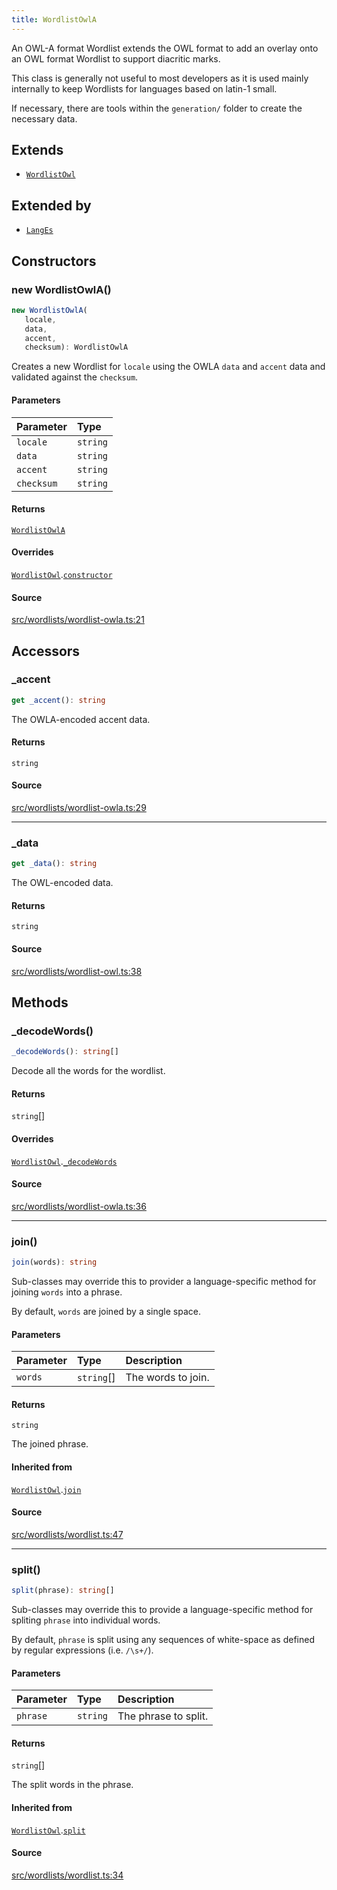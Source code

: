 ```yaml
---
title: WordlistOwlA
---
```


An OWL-A format Wordlist extends the OWL format to add an overlay onto an OWL format Wordlist to support diacritic
marks.

This class is generally not useful to most developers as it is used mainly internally to keep Wordlists for languages
based on latin-1 small.

If necessary, there are tools within the `generation/` folder to create the necessary data.

## Extends

- [`WordlistOwl`](/content/classes/WordlistOwl)

## Extended by

- [`LangEs`](/content/classes/LangEs)

## Constructors

### new WordlistOwlA()

```ts
new WordlistOwlA(
   locale, 
   data, 
   accent, 
   checksum): WordlistOwlA
```

Creates a new Wordlist for `locale` using the OWLA `data` and `accent` data and validated against the `checksum`.

#### Parameters

| Parameter | Type |
| :------ | :------ |
| `locale` | `string` |
| `data` | `string` |
| `accent` | `string` |
| `checksum` | `string` |

#### Returns

[`WordlistOwlA`](/content/classes/WordlistOwlA)

#### Overrides

[`WordlistOwl`](/content/classes/WordlistOwl).[`constructor`](/content/classes/WordlistOwl#constructors)

#### Source

[src/wordlists/wordlist-owla.ts:21](https://github.com/dominant-strategies/quais-6.js/blob/95934f9b18ff90a0666dd9772179b612f2ad5510/src/wordlists/wordlist-owla.ts#L21)

## Accessors

### \_accent

```ts
get _accent(): string
```

The OWLA-encoded accent data.

#### Returns

`string`

#### Source

[src/wordlists/wordlist-owla.ts:29](https://github.com/dominant-strategies/quais-6.js/blob/95934f9b18ff90a0666dd9772179b612f2ad5510/src/wordlists/wordlist-owla.ts#L29)

***

### \_data

```ts
get _data(): string
```

The OWL-encoded data.

#### Returns

`string`

#### Source

[src/wordlists/wordlist-owl.ts:38](https://github.com/dominant-strategies/quais-6.js/blob/95934f9b18ff90a0666dd9772179b612f2ad5510/src/wordlists/wordlist-owl.ts#L38)

## Methods

### \_decodeWords()

```ts
_decodeWords(): string[]
```

Decode all the words for the wordlist.

#### Returns

`string`[]

#### Overrides

[`WordlistOwl`](/content/classes/WordlistOwl).[`_decodeWords`](/content/classes/WordlistOwl#_decodewords)

#### Source

[src/wordlists/wordlist-owla.ts:36](https://github.com/dominant-strategies/quais-6.js/blob/95934f9b18ff90a0666dd9772179b612f2ad5510/src/wordlists/wordlist-owla.ts#L36)

***

### join()

```ts
join(words): string
```

Sub-classes may override this to provider a language-specific method for joining `words` into a phrase.

By default, `words` are joined by a single space.

#### Parameters

| Parameter | Type | Description |
| :------ | :------ | :------ |
| `words` | `string`[] | The words to join. |

#### Returns

`string`

The joined phrase.

#### Inherited from

[`WordlistOwl`](/content/classes/WordlistOwl).[`join`](/content/classes/WordlistOwl#join)

#### Source

[src/wordlists/wordlist.ts:47](https://github.com/dominant-strategies/quais-6.js/blob/95934f9b18ff90a0666dd9772179b612f2ad5510/src/wordlists/wordlist.ts#L47)

***

### split()

```ts
split(phrase): string[]
```

Sub-classes may override this to provide a language-specific method for spliting `phrase` into individual words.

By default, `phrase` is split using any sequences of white-space as defined by regular expressions (i.e.
`/\s+/`).

#### Parameters

| Parameter | Type | Description |
| :------ | :------ | :------ |
| `phrase` | `string` | The phrase to split. |

#### Returns

`string`[]

The split words in the phrase.

#### Inherited from

[`WordlistOwl`](/content/classes/WordlistOwl).[`split`](/content/classes/WordlistOwl#split)

#### Source

[src/wordlists/wordlist.ts:34](https://github.com/dominant-strategies/quais-6.js/blob/95934f9b18ff90a0666dd9772179b612f2ad5510/src/wordlists/wordlist.ts#L34)
